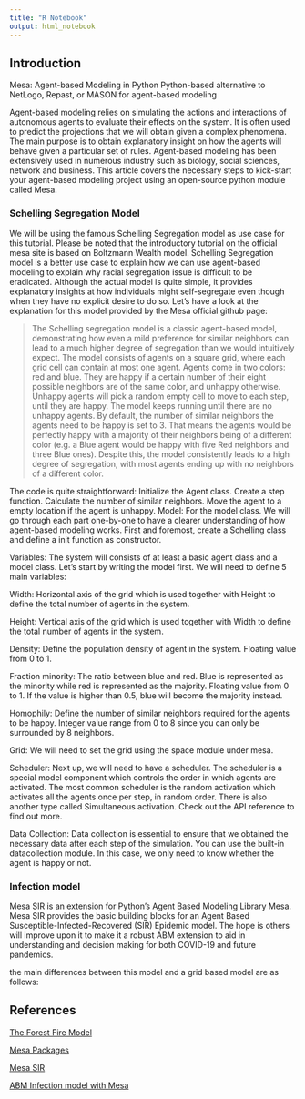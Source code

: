 ```yaml
---
title: "R Notebook"
output: html_notebook
---
```


## Introduction

Mesa: Agent-based Modeling in Python Python-based alternative to NetLogo, Repast, or MASON for agent-based modeling

Agent-based modeling relies on simulating the actions and interactions of autonomous agents to evaluate their effects on the system. It is often used to predict the projections that we will obtain given a complex phenomena. The main purpose is to obtain explanatory insight on how the agents will behave given a particular set of rules. Agent-based modeling has been extensively used in numerous industry such as biology, social sciences, network and business. This article covers the necessary steps to kick-start your agent-based modeling project using an open-source python module called Mesa.

### Schelling Segregation Model

We will be using the famous Schelling Segregation model as use case for this tutorial. Please be noted that the introductory tutorial on the official mesa site is based on Boltzmann Wealth model. Schelling Segregation model is a better use case to explain how we can use agent-based modeling to explain why racial segregation issue is difficult to be eradicated. Although the actual model is quite simple, it provides explanatory insights at how individuals might self-segregate even though when they have no explicit desire to do so. Let's have a look at the explanation for this model provided by the Mesa official github page:

> The Schelling segregation model is a classic agent-based model, demonstrating how even a mild preference for similar neighbors can lead to a much higher degree of segregation than we would intuitively expect. The model consists of agents on a square grid, where each grid cell can contain at most one agent. Agents come in two colors: red and blue. They are happy if a certain number of their eight possible neighbors are of the same color, and unhappy otherwise. Unhappy agents will pick a random empty cell to move to each step, until they are happy. The model keeps running until there are no unhappy agents. By default, the number of similar neighbors the agents need to be happy is set to 3. That means the agents would be perfectly happy with a majority of their neighbors being of a different color (e.g. a Blue agent would be happy with five Red neighbors and three Blue ones). Despite this, the model consistently leads to a high degree of segregation, with most agents ending up with no neighbors of a different color.

The code is quite straightforward: Initialize the Agent class. Create a step function. Calculate the number of similar neighbors. Move the agent to a empty location if the agent is unhappy. Model: For the model class. We will go through each part one-by-one to have a clearer understanding of how agent-based modeling works. First and foremost, create a Schelling class and define a init function as constructor.

Variables: The system will consists of at least a basic agent class and a model class. Let's start by writing the model first. We will need to define 5 main variables:

Width: Horizontal axis of the grid which is used together with Height to define the total number of agents in the system.

Height: Vertical axis of the grid which is used together with Width to define the total number of agents in the system.

Density: Define the population density of agent in the system. Floating value from 0 to 1.

Fraction minority: The ratio between blue and red. Blue is represented as the minority while red is represented as the majority. Floating value from 0 to 1. If the value is higher than 0.5, blue will become the majority instead.

Homophily: Define the number of similar neighbors required for the agents to be happy. Integer value range from 0 to 8 since you can only be surrounded by 8 neighbors.

Grid: We will need to set the grid using the space module under mesa.

Scheduler: Next up, we will need to have a scheduler. The scheduler is a special model component which controls the order in which agents are activated. The most common scheduler is the random activation which activates all the agents once per step, in random order. There is also another type called Simultaneous activation. Check out the API reference to find out more.

Data Collection: Data collection is essential to ensure that we obtained the necessary data after each step of the simulation. You can use the built-in datacollection module. In this case, we only need to know whether the agent is happy or not.


### Infection model

Mesa SIR is an extension for Python's Agent Based Modeling Library Mesa. Mesa SIR provides the basic building blocks for an Agent Based Susceptible-Infected-Recovered (SIR) Epidemic model. The hope is others will improve upon it to make it a robust ABM extension to aid in understanding and decision making for both COVID-19 and future pandemics.

the main differences between this model and a grid based model are as follows:

## References

[The Forest Fire Model](https://nbviewer.org/gist/jlstevens/9c7835e4e21c5d844ded)

[Mesa Packages](https://github.com/projectmesa/mesa/wiki/Mesa-Packages)

[Mesa SIR](https://github.com/metalcorebear/Mesa-SIR)

[ABM Infection model with Mesa](https://github.com/dmnfarrell/teaching/blob/master/SIR_modelling/multigrid_model_SIR.ipynb)
